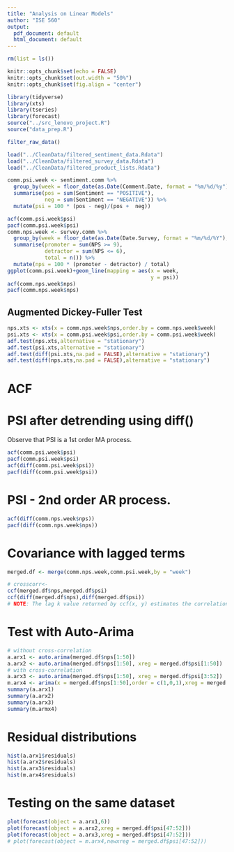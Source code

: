 ```yaml
---
title: "Analysis on Linear Models"
author: "ISE 560"
output:
  pdf_document: default
  html_document: default
---
```


```r
rm(list = ls())

knitr::opts_chunk$set(echo = FALSE)
knitr::opts_chunk$set(out.width = "50%")
knitr::opts_chunk$set(fig.align = "center")

library(tidyverse)
library(xts)
library(tseries)
library(forecast)
source("../src_lenovo_project.R")
source("data_prep.R")
```


```r
filter_raw_data()

load("../CleanData/filtered_sentiment_data.Rdata")
load("../CleanData/filtered_survey_data.Rdata")
load("../CleanData/filtered_product_lists.Rdata")

```
```r
comm.psi.week <- sentiment.comm %>%
  group_by(week = floor_date(as.Date(Comment.Date, format = "%m/%d/%y"), unit = "week")) %>%
  summarise(pos = sum(Sentiment == "POSITIVE"),
            neg = sum(Sentiment == "NEGATIVE")) %>%
  mutate(psi = 100 * (pos - neg)/(pos +  neg))

acf(comm.psi.week$psi)
pacf(comm.psi.week$psi)
comm.nps.week <- survey.comm %>%
  group_by(week = floor_date(as.Date(Date.Survey, format = "%m/%d/%Y"), unit = "week")) %>%
  summarise(promoter = sum(NPS >= 9),
            detractor = sum(NPS <= 6),
            total = n()) %>%
  mutate(nps = 100 * (promoter - detractor) / total)
ggplot(comm.psi.week)+geom_line(mapping = aes(x = week,
                                              y = psi))
acf(comm.nps.week$nps)
pacf(comm.nps.week$nps)
```

## Augmented Dickey-Fuller Test

```r
nps.xts <- xts(x = comm.nps.week$nps,order.by = comm.nps.week$week)
psi.xts <- xts(x = comm.psi.week$psi,order.by = comm.psi.week$week)
adf.test(nps.xts,alternative = "stationary")
adf.test(psi.xts,alternative = "stationary")
adf.test(diff(psi.xts,na.pad = FALSE),alternative = "stationary")
adf.test(diff(nps.xts,na.pad = FALSE),alternative = "stationary")

```

# ACF 

# PSI after detrending using diff()
Observe that PSI is a 1st order MA process.

```r
acf(comm.psi.week$psi) 
pacf(comm.psi.week$psi)
acf(diff(comm.psi.week$psi)) 
pacf(diff(comm.psi.week$psi))
```

# PSI - 2nd order AR process.

```r
acf(diff(comm.nps.week$nps)) 
pacf(diff(comm.nps.week$nps))
```

# Covariance with lagged terms

```r
merged.df <- merge(comm.nps.week,comm.psi.week,by = "week")

# crosscorr<- 
ccf(merged.df$nps,merged.df$psi)
ccf(diff(merged.df$nps),diff(merged.df$psi))
# NOTE: The lag k value returned by ccf(x, y) estimates the correlation between x[t+k] and y[t].

```

# Test with Auto-Arima 

```r
# without cross-correlation
a.arx1 <- auto.arima(merged.df$nps[1:50])
a.arx2 <- auto.arima(merged.df$nps[1:50], xreg = merged.df$psi[1:50])
# with cross-correlation
a.arx3 <- auto.arima(merged.df$nps[1:50], xreg = merged.df$psi[3:52])
m.arx4 <- arima(x = merged.df$nps[1:50],order = c(1,0,1),xreg = merged.df$psi[3:52])
summary(a.arx1)
summary(a.arx2)
summary(a.arx3)
summary(m.armx4)
```

# Residual distributions
```r
hist(a.arx1$residuals)
hist(a.arx2$residuals)
hist(a.arx3$residuals)
hist(m.arx4$residuals)
```


# Testing on the same dataset

```r
plot(forecast(object = a.arx1,6))
plot(forecast(object = a.arx2,xreg = merged.df$psi[47:52]))
plot(forecast(object = a.arx3,xreg = merged.df$psi[47:52]))
# plot(forecast(object = m.arx4,newxreg = merged.df$psi[47:52]))


```


